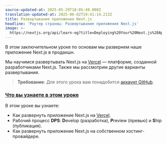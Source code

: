 ```yaml
---
source-updated-at: 2025-05-29T18:05:49.000Z
translation-updated-at: 2025-06-02T19:41:14.213Z
title: Развертывание приложения Next.js
headline: 'Роутер страниц: Развертывание приложения Next.js'
image: >-
  https://nextjs.org/api/learn-og?title=Deploying%20Your%20Next.js%20App&amp;chapter=41
---
```


В этом заключительном уроке по основам мы развернем наше приложение Next.js в продакшн.

Мы научимся развертывать Next.js на [Vercel](https://vercel.com) — платформе, созданной разработчиками Next.js. Также мы рассмотрим другие варианты развертывания.

> **Требование**: Для этого урока вам понадобится [аккаунт GitHub](https://github.com/).

### [Что вы узнаете в этом уроке](#what-youll-learn-in-this-lesson)

В этом уроке вы узнаете:

* Как развернуть приложение Next.js на [Vercel](https://vercel.com).
* Рабочий процесс **DPS**: **D**evelop (разработка), **P**review (превью) и **S**hip (публикация).
* Как развернуть приложение Next.js на собственном хостинг-провайдере.